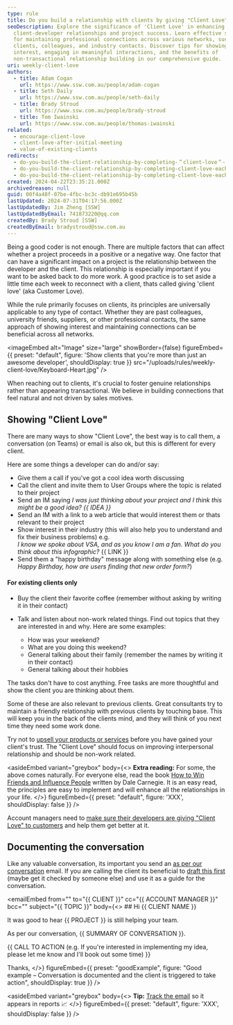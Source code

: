 ```yaml
---
type: rule
title: Do you build a relationship with clients by giving "Client Love" each week?
seoDescription: Explore the significance of 'Client Love' in enhancing
  client-developer relationships and project success. Learn effective strategies
  for maintaining professional connections across various networks, such as
  clients, colleagues, and industry contacts. Discover tips for showing genuine
  interest, engaging in meaningful interactions, and the benefits of
  non-transactional relationship building in our comprehensive guide.
uri: weekly-client-love
authors:
  - title: Adam Cogan
    url: https://www.ssw.com.au/people/adam-cogan
  - title: Seth Daily
    url: https://www.ssw.com.au/people/seth-daily
  - title: Brady Stroud
    url: https://www.ssw.com.au/people/brady-stroud
  - title: Tom Iwainski
    url: https://www.ssw.com.au/people/thomas-iwainski
related:
  - encourage-client-love
  - client-love-after-initial-meeting
  - value-of-existing-clients
redirects:
  - do-you-build-the-client-relationship-by-completing-＂client-love＂-each-week-(aka-customer-love)
  - do-you-build-the-client-relationship-by-completing-client-love-each-week-(aka-customer-love)
  - do-you-build-the-client-relationship-by-completing-client-love-each-week-aka-customer-love
created: 2024-04-22T23:35:21.000Z
archivedreason: null
guid: 00f4a48f-07be-4fbc-bc3c-db91e695b45b
lastUpdated: 2024-07-31T04:17:56.000Z
lastUpdatedBy: Jim Zheng [SSW]
lastUpdatedByEmail: 741873220@qq.com
createdBy: Brady Stroud [SSW]
createdByEmail: bradystroud@ssw.com.au
---
```

Being a good coder is not enough. There are multiple factors that can affect whether a project proceeds in a positive or a negative way. One factor that can have a significant impact on a project is the relationship between the developer and the client. This relationship is especially important if you want to be asked back to do more work.
A good practice is to set aside a little time each week to reconnect with a client, thats called giving 'client love' (aka Customer Love).

While the rule primarily focuses on clients, its principles are universally applicable to any type of contact. Whether they are past colleagues, university friends, suppliers, or other professional contacts, the same approach of showing interest and maintaining connections can be beneficial across all networks.


<imageEmbed
  alt="Image"
  size="large"
  showBorder={false}
  figureEmbed={{
    preset: "default",
    figure: 'Show clients that you\'re more than just an awesome developer',
    shouldDisplay: true
  }}
  src="/uploads/rules/weekly-client-love/Keyboard-Heart.jpg"
/>

When reaching out to clients, it's crucial to foster genuine relationships rather than appearing transactional. We believe in building connections that feel natural and not driven by sales motives.

## Showing "Client Love"

There are many ways to show "Client Love", the best way is to call them, a conversation (on Teams) or email is also ok, but this is different for every client.

Here are some things a developer can do and/or say:

* Give them a call if you've got a cool idea worth discussing
* Call the client and invite them to User Groups where the topic is related to their project
* Send an IM saying *I was just thinking about your project and I think this might be a good idea? {{ IDEA }}*
* Send an IM with a link to a web article that would interest them or thats relevant to their project
* Show interest in their industry (this will also help you to understand and fix their business problems) e.g.\
  *I know we spoke about VSA, and as you know I am a fan. What do you think about this infographic?*
  {{ LINK }}
* Send them a "happy birthday" message along with something else (e.g. *Happy Birthday, how are users finding that new order form?*)

#### For existing clients only

* Buy the client their favorite coffee (remember without asking by writing it in their contact)
* Talk and listen about non-work related things. Find out topics that they are interested in and why. Here are some examples:

  * How was your weekend?
  * What are you doing this weekend?
  * General talking about their family (remember the names by writing it in their contact)
  * General talking about their hobbies

The tasks don't have to cost anything. Free tasks are more thoughtful and show the client you are thinking about them.

Some of these are also relevant to previous clients. Great consultants try to maintain a friendly relationship with previous clients by touching base. This will keep you in the back of the clients mind, and they will think of you next time they need some work done.

Try not to [upsell your products or services](/upsell) before you have gained your client's trust. The "Client Love" should focus on improving interpersonal relationship and should be non-work related.

<asideEmbed
  variant="greybox"
  body={<>
    **Extra reading:** For some, the above comes naturally. For everyone else, read the book [How to Win Friends and Influence People](https://www.amazon.au/How-Win-Friends-Influence-People/dp/0671027034) written by Dale Carnegie. It is an easy read, the principles are easy to implement and will enhance all the relationships in your life.
  </>}
  figureEmbed={{
    preset: "default",
    figure: 'XXX',
    shouldDisplay: false
  }}
/>

Account managers need to [make sure their developers are giving "Client Love" to customers](/encourage-client-love) and help them get better at it.

## Documenting the conversation

Like any valuable conversation, its important you send an [as per our conversation](/as-per-our-conversation-emails) email. If you are calling the client its beneficial to [draft this first](/do-you-prepare-then-confirm-conversations-decisions) (maybe get it checked by someone else) and use it as a guide for the conversation.

<emailEmbed
  from=""
  to="&#123;&#123; CLIENT &#125;&#125;"
  cc="&#123;&#123; ACCOUNT MANAGER &#125;&#125;"
  bcc=""
  subject="&#123;&#123; TOPIC &#125;&#125;"
  body={<>
    ## Hi &#123;&#123; CLIENT NAME &#125;&#125;

It was good to hear &#123;&#123; PROJECT &#125;&#125; is still helping your team.

As per our conversation, &#123;&#123; SUMMARY OF CONVERSATION &#125;&#125;.

&#123;&#123; CALL TO ACTION (e.g. If you're interested in implementing my idea, please let me know and I'll book out some time) &#125;&#125;

Thanks,
  </>}
  figureEmbed={{
    preset: "goodExample",
    figure: "Good example – Conversation is documented and the client is triggered to take action",
    shouldDisplay: true
  }}
/>

<asideEmbed
  variant="greybox"
  body={<>
    **Tip:** [Track the email](/track-sales-emails) so it appears in reports 📈
  </>}
  figureEmbed={{
    preset: "default",
    figure: 'XXX',
    shouldDisplay: false
  }}
/>
